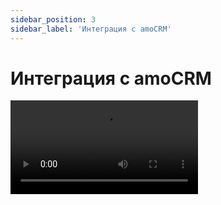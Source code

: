 ```yaml
---
sidebar_position: 3
sidebar_label: 'Интеграция с amoCRM'
---
```



# Интеграция с amoCRM

<Video src="https://rutube.ru/play/embed/78dd747f98fd3193b2f1505c21ef391b/" />

Посмотреть видеоурок можно также на [YouTube](https://youtu.be/HnZttsm3ZUI?si=kHAYEIqI4Xq4PkJl).

**Читайте также:**<br/>
[Интеграция с amoCRM](https://docs.sendsay.ru/integrations/integration-with-amocrm)
